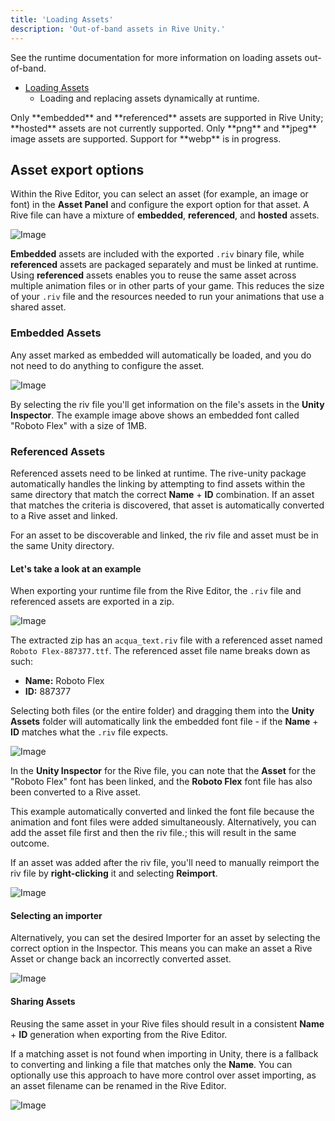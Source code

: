 ```yaml
---
title: 'Loading Assets'
description: 'Out-of-band assets in Rive Unity.'
---
```


See the runtime documentation for more information on loading assets out-of-band.

- [Loading Assets](../../runtimes/loading-assets)
  - Loading and replacing assets dynamically at runtime.

<Note>
 Only **embedded** and **referenced** assets are supported in Rive Unity; **hosted** assets are not currently supported.
</Note>

<Note>
 Only **png** and **jpeg** image assets are supported. Support for **webp** is in progress.
</Note>

## Asset export options 

Within the Rive Editor, you can select an asset (for example, an image or font) in the **Asset Panel** and configure the export option for that asset. A Rive file can have a mixture of **embedded**, **referenced**, and **hosted** assets.

![Image](/images/game-runtimes/unity/a108fa8e-df31-43fb-aabc-5e74afbda52d.webp)

**Embedded** assets are included with the exported `.riv` binary file, while **referenced** assets are packaged separately and must be linked at runtime. Using **referenced** assets enables you to reuse the same asset across multiple animation files or in other parts of your game. This reduces the size of your `.riv` file and the resources needed to run your animations that use a shared asset.

### Embedded Assets

Any asset marked as embedded will automatically be loaded, and you do not need to do anything to configure the asset.

![Image](/images/game-runtimes/unity/56437853-0d8b-4e62-87ec-3205da02ea52.webp)

By selecting the riv file you'll get information on the file's assets in the **Unity Inspector**. The example image above shows an embedded font called "Roboto Flex" with a size of 1MB.

### Referenced Assets 

Referenced assets need to be linked at runtime. The rive-unity package automatically handles the linking by attempting to find assets within the same directory that match the correct **Name** + **ID** combination. If an asset that matches the criteria is discovered, that asset is automatically converted to a Rive asset and linked.

<Note>
 For an asset to be discoverable and linked, the riv file and asset must be in the same Unity directory.
</Note>

#### Let's take a look at an example 

When exporting your runtime file from the Rive Editor, the `.riv` file and referenced assets are exported in a zip.

![Image](/images/game-runtimes/unity/212a16d7-6686-4722-9d9a-f32a49e4cbd2.webp)

The extracted zip has an `acqua_text.riv` file with a referenced asset named `Roboto Flex-887377.ttf`. The referenced asset file name breaks down as such:

- **Name:** Roboto Flex
- **ID:** 887377

Selecting both files (or the entire folder) and dragging them into the **Unity Assets** folder will automatically link the embedded font file - if the **Name** + **ID** matches what the `.riv` file expects.

![Image](/images/game-runtimes/unity/0bb5c521-b8dc-4ac7-9cd1-6fdffb121750.webp)

In the **Unity Inspector** for the Rive file, you can note that the **Asset** for the "Roboto Flex" font has been linked, and the **Roboto Flex** font file has also been converted to a Rive asset.

This example automatically converted and linked the font file because the animation and font files were added simultaneously. Alternatively, you can add the asset file first and then the riv file.; this will result in the same outcome.

If an asset was added after the riv file, you'll need to manually reimport the riv file by **right-clicking** it and selecting **Reimport**.

![Image](/images/game-runtimes/unity/04ba8d2c-80cc-41ef-9cdd-f940d6897fbc.webp)

#### Selecting an importer

Alternatively, you can set the desired Importer for an asset by selecting the correct option in the Inspector. This means you can make an asset a Rive Asset or change back an incorrectly converted asset.

![Image](/images/game-runtimes/unity/d65592e9-22a4-433f-b4f3-4ca8e72577aa.webp)

#### Sharing Assets

Reusing the same asset in your Rive files should result in a consistent **Name** + **ID** generation when exporting from the Rive Editor.

If a matching asset is not found when importing in Unity, there is a fallback to converting and linking a file that matches only the **Name**. You can optionally use this approach to have more control over asset importing, as an asset filename can be renamed in the Rive Editor.

![Image](/images/game-runtimes/unity/a7618b96-a123-4bb9-b604-57ec2c3adc1d.webp)